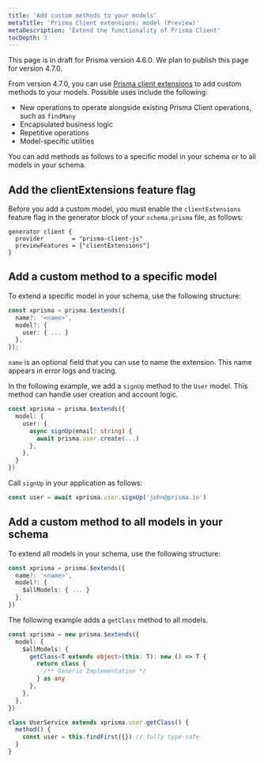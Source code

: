 ```yaml
---
title: 'Add custom methods to your models'
metaTitle: 'Prisma Client extensions: model (Preview)'
metaDescription: 'Extend the functionality of Prisma Client'
tocDepth: 3
---
```


<TopBlock>

<Admonition type="info">

This page is in draft for Prisma version 4.6.0. We plan to publish this page for version 4.7.0.

</Admonition>

From version 4.7.0, you can use [Prisma client extensions](/concepts/components/prisma-client/client-extensions) to add custom methods to your models. Possible uses include the following:

- New operations to operate alongside existing Prisma Client operations, such as `findMany`
- Encapsulated business logic
- Repetitive operations
- Model-specific utilities

You can add methods as follows to a specific model in your schema or to all models in your schema.

</TopBlock>

## Add the <inlinecode>clientExtensions</inlinecode> feature flag

Before you add a custom model, you must enable the `clientExtensions` feature flag in the generator block of your `schema.prisma` file, as follows:

```prisma
generator client {
  provider        = "prisma-client-js"
  previewFeatures = ["clientExtensions"]
}
```

## Add a custom method to a specific model

To extend a specific model in your schema, use the following structure:

```ts
const xprisma = prisma.$extends({
  name?: '<name>',
  model?: {
    user: { ... }
  },
});
```

`name` is an optional field that you can use to name the extension. This name appears in error logs and tracing.

In the following example, we add a `signUp` method to the `User` model. This method can handle user creation and account logic.

```ts
const xprisma = prisma.$extends({
  model: {
    user: {
      async signUp(email: string) {
        await prisma.user.create(...)
      },
    },
  }
})
```

Call `signUp` in your application as follows:

```ts
const user = await xprisma.user.signUp('john@prisma.io')
```

## Add a custom method to all models in your schema

To extend all models in your schema, use the following structure:

```ts
const xprisma = prisma.$extends({
  name?: '<name>',
  model?: {
    $allModels: { ... }
  },
})
```

The following example adds a `getClass` method to all models.

```ts
const xprisma = new prisma.$extends({
  model: {
    $allModels: {
      getClass<T extends object>(this: T): new () => T {
        return class {
          /** Generic Implementation */
        } as any
      },
    },
  },
})

class UserService extends xprisma.user.getClass() {
  method() {
    const user = this.findFirst({}) // fully type-safe
  }
}
```
